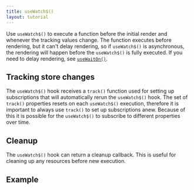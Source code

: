 ```yaml
---
title: useWatch$()
layout: tutorial
---
```


Use `useWatch$()` to execute a function before the initial render and whenever the tracking values change. The function executes before rendering, but it can't delay rendering, so if `useWatch$()` is asynchronous, the rendering will happen before the `useWatch$()` is fully executed. If you need to delay rendering, see [`useWaitOn()`](/tutorial/hooks/use-wait-on).

## Tracking store changes

The `useWatch$()` hook receives a `track()` function used for setting up subscriptions that will automatically rerun the `useWatch$()` hook. The set of `track()` properties resets on each `useWatch$()` execution, therefore it is important to always use `track()` to set up subscriptions anew. Because of this it is possible for the `useWatch$()` to subscribe to different properties over time.

## Cleanup

The `useWatch$()` hook can return a cleanup callback. This is useful for cleaning up any resources before new execution.

## Example